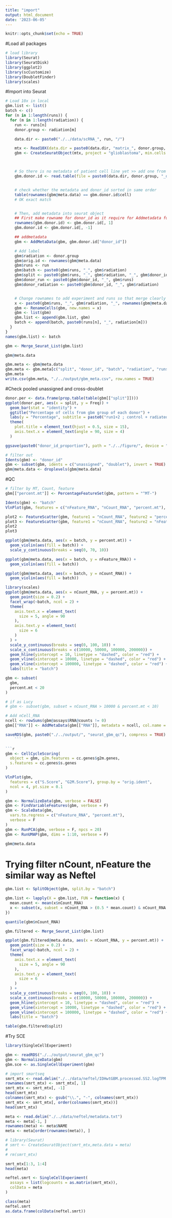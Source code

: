 ```yaml
---
title: "import"
output: html_document
date: '2023-06-05'
---
```


```r
knitr::opts_chunk$set(echo = TRUE)
```

#Load all packages
```r
# load library
library(Seurat)
library(SeuratDisk)
library(ggplot2)
library(scCustomize)
library(DoubletFinder)
library(scales)
```


#Import into Seurat  
```r
# Load 10x in local
gbm.list <- list()
batch <- c()
for (n in 1:length(runs)) {
  for (m in 1:length(radiation)) {
    run <- runs[n]
    donor.group <- radiation[m]

    data.dir <- paste0("./../data/scRNA_", run, "/")

    mtx <- Read10X(data.dir = paste0(data.dir, "matrix_", donor.group, "_", run))
    gbm <- CreateSeuratObject(mtx, project = "glioblastoma", min.cells = 5, min.features = 200)



    # So there is no metadata of patient cell line yet >> add one from file name radiated_donor_ide.tsv (or control_donor_ide.tsv)
    gbm.donor.id <- read.table(file = paste0(data.dir, donor.group, "_donor_ids.tsv"), sep = "\t", header = TRUE, stringsAsFactors = TRUE)


    # check whether the metadata and donor_id sorted in same order
    table(rownames(gbm@meta.data) == gbm.donor.id$cell)
    # OK exact match


    # Then, add metadata into seurat object
    ## First make rowname for donor_id as it require for Addmetadata function
    rownames(gbm.donor.id) <- gbm.donor.id[, 1]
    gbm.donor.id <- gbm.donor.id[, -1]

    ## addmetadata
    gbm <- AddMetaData(gbm, gbm.donor.id["donor_id"])

    # Add label
    gbm$radiation <- donor.group
    gbm$orig.id <- rownames(gbm@meta.data)
    gbm$runs <- run
    gbm$batch <- paste0(gbm$runs, "_", gbm$radiation)
    gbm$split <- paste0(gbm$runs, "_", gbm$radiation, "_", gbm$donor_id)
    gbm$donor_run <- paste0(gbm$donor_id, "_", gbm$runs)
    gbm$donor_radiation <- paste0(gbm$donor_id, "_", gbm$radiation)


    # Change rownames to add experiment and runs so that merge clearly
    x <- paste0(gbm$runs, "_", gbm$radiation, "_", rownames(gbm@meta.data))
    gbm <- RenameCells(gbm, new.names = x)
    gbm <- list(gbm)
    gbm.list <- append(gbm.list, gbm)
    batch <- append(batch, paste0(runs[n], "_", radiation[m]))
  }
}
names(gbm.list) <- batch
```




```r
gbm <- Merge_Seurat_List(gbm.list)
```

```r
gbm@meta.data
```
```r
gbm.meta <- gbm@meta.data
gbm.meta <- gbm.meta[c("split", "donor_id", "batch", "radiation", "runs")]
gbm.meta
write.csv(gbm.meta, "./../output/gbm_meta.csv", row.names = TRUE)
```

#Check pooled unassigned and cross-doublet
```r
donor.per <- data.frame(prop.table(table(gbm[["split"]])))
ggplot(donor.per, aes(x = split, y = Freq)) +
  geom_bar(stat = "identity") +
  ggtitle("Percentage of cells from gbm group of each donor") +
  labs(y = "Percentage", subtitle = paste0("run1+2 ; control + radiated")) +
  theme(
    plot.title = element_text(hjust = 0.5, size = 15),
    axis.text.x = element_text(angle = 90, size = 4)
  )
```
```r
ggsave(paste0("donor_id_proportion"), path = "./../figure/", device = "png")
```

```r
# filter out
Idents(gbm) <- "donor_id"
gbm <- subset(gbm, idents = c("unassigned", "doublet"), invert = TRUE)
gbm@meta.data <- droplevels(gbm@meta.data)
```


#QC
```r
# filter by MT, Count, feature
gbm[["percent.mt"]] <- PercentageFeatureSet(gbm, pattern = "^MT-")
```

```r
Idents(gbm) <- "batch"
VlnPlot(gbm, features = c("nFeature_RNA", "nCount_RNA", "percent.mt"), ncol = 3)
```

```r
plot2 <- FeatureScatter(gbm, feature1 = "nCount_RNA", feature2 = "percent.mt")
plot3 <- FeatureScatter(gbm, feature1 = "nCount_RNA", feature2 = "nFeature_RNA")
plot2
plot3
```

```r
ggplot(gbm@meta.data, aes(x = batch, y = percent.mt)) +
  geom_violin(aes(fill = batch)) +
  scale_y_continuous(breaks = seq(0, 70, 10))
```

```r
ggplot(gbm@meta.data, aes(x = batch, y = nFeature_RNA)) +
  geom_violin(aes(fill = batch))
```
```r
ggplot(gbm@meta.data, aes(x = batch, y = nCount_RNA)) +
  geom_violin(aes(fill = batch))
```

```r
library(scales)
ggplot(gbm@meta.data, aes(x = nCount_RNA, y = percent.mt)) +
  geom_point(size = 0.2) +
  facet_wrap(~batch, ncol = 2) +
  theme(
    axis.text.x = element_text(
      size = 5, angle = 90
    ),
    axis.text.y = element_text(
      size = 6
    )
  ) +
  scale_y_continuous(breaks = seq(0, 100, 10)) +
  scale_x_continuous(breaks = c(10000, 50000, 100000, 200000)) +
  geom_hline(yintercept = 10, linetype = "dashed", color = "red") +
  geom_vline(xintercept = 10000, linetype = "dashed", color = "red") +
  geom_vline(xintercept = 100000, linetype = "dashed", color = "red") +
  labs(title = "batch")
```


```r
gbm <- subset(
  gbm,
  percent.mt < 20
)

# if as Lucy
# gbm <- subset(gbm, subset = nCount_RNA > 10000 & percent.mt < 10)
```

```r
# Add nCell_RNA
ncell <- rowSums(gbm@assays$RNA@counts != 0)
gbm[["RNA"]] <- AddMetaData(gbm[["RNA"]], metadata = ncell, col.name = "nCell_RNA")
```

```r
saveRDS(gbm, paste0("./../output/", "seurat_gbm_qc"), compress = TRUE)
    ```

```r
gbm <- CellCycleScoring(
  object = gbm, g2m.features = cc.genes$g2m.genes,
  s.features = cc.genes$s.genes
)
```
```r
VlnPlot(gbm,
  features = c("S.Score", "G2M.Score"), group.by = "orig.ident",
  ncol = 4, pt.size = 0.1
)
```

```r
gbm <- NormalizeData(gbm, verbose = FALSE)
gbm <- FindVariableFeatures(gbm, verbose = F)
gbm <- ScaleData(gbm,
  vars.to.regress = c("nFeature_RNA", "percent.mt"),
  verbose = F
)
gbm <- RunPCA(gbm, verbose = F, npcs = 20)
gbm <- RunUMAP(gbm, dims = 1:10, verbose = F)
```






```r
gbm@meta.data
```

# Trying filter nCount, nFeature the similar way as Neftel
```r
gbm.list <- SplitObject(gbm, split.by = "batch")

gbm.list <- lapply(X = gbm.list, FUN = function(x) {
  mean.count <- mean(x$nCount_RNA)
  x <- subset(x, subset = nCount_RNA > (0.5 * mean.count) & nCount_RNA < (2 * mean.count) & percent.mt < 10)
})
```

```r
quantile(gbm$nCount_RNA)
```

```r
gbm.filtered <- Merge_Seurat_List(gbm.list)
```

```r
ggplot(gbm.filtered@meta.data, aes(x = nCount_RNA, y = percent.mt)) +
  geom_point(size = 0.2) +
  facet_wrap(~batch, ncol = 2) +
  theme(
    axis.text.x = element_text(
      size = 5, angle = 90
    ),
    axis.text.y = element_text(
      size = 6
    )
  ) +
  scale_y_continuous(breaks = seq(0, 100, 10)) +
  scale_x_continuous(breaks = c(10000, 50000, 100000, 200000)) +
  geom_hline(yintercept = 10, linetype = "dashed", color = "red") +
  geom_vline(xintercept = 10000, linetype = "dashed", color = "red") +
  geom_vline(xintercept = 100000, linetype = "dashed", color = "red") +
  labs(title = "batch")
```
```r
table(gbm.filtered$split)
```


#Try SCE
```r
library(SingleCellExperiment)

gbm <- readRDS("./../output/seurat_gbm_qc")
gbm <- NormalizeData(gbm)
gbm.sce <- as.SingleCellExperiment(gbm)
```



```r
# import smartseq
smrt_mtx <- read.delim("./../data/neftel/IDHwtGBM.processed.SS2.logTPM.txt.gz")
rownames(smrt_mtx) <- smrt_mtx[, 1]
smrt_mtx <- smrt_mtx[, -1]
head(smrt_mtx)
colnames(smrt_mtx) <- gsub("\\.", "-", colnames(smrt_mtx))
smrt_mtx <- smrt_mtx[, order(colnames(smrt_mtx))]
head(smrt_mtx)

meta <- read.delim("./../data/neftel/metadata.txt")
meta <- meta[-1, ]
rownames(meta) <- meta$NAME
meta <- meta[order(rownames(meta)), ]

# library(Seurat)
# smrt <- CreateSeuratObject(smrt_mtx,meta.data = meta)
#
# rm(smrt_mtx)

smrt_mtx[1:3, 1:4]
head(meta)
```


```r
neftel.smrt <- SingleCellExperiment(
  assays = list(logcounts = as.matrix(smrt_mtx)),
  colData = meta
)
```

```r
class(meta)
neftel.smrt
as.data.frame(colData(neftel.smrt))
```


